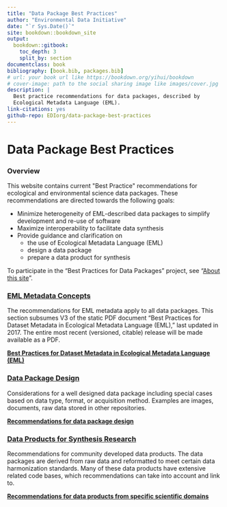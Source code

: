 ```yaml
--- 
title: "Data Package Best Practices"
author: "Environmental Data Initiative"
date: "`r Sys.Date()`"
site: bookdown::bookdown_site
output:
  bookdown::gitbook:
    toc_depth: 3
    split_by: section
documentclass: book
bibliography: [book.bib, packages.bib]
# url: your book url like https://bookdown.org/yihui/bookdown
# cover-image: path to the social sharing image like images/cover.jpg
description: |
  Best practice recommendations for data packages, described by
  Ecological Metadata Language (EML).
link-citations: yes
github-repo: EDIorg/data-package-best-practices
---
```

# Data Package Best Practices {.unlisted .unnumbered}

### Overview 
This website contains current \"Best Practice\" recommendations for ecological and environmental science data packages. These recommendations are directed towards the following goals:

- Minimize heterogeneity of EML-described data packages to simplify development and re-use of software
- Maximize interoperability to facilitate data synthesis
- Provide guidance and clarification on
  - the use of Ecological Metadata Language (EML)
  - design a data package
  - prepare a data product for synthesis

To participate in the "Best Practices for Data Packages" project, see "[About this site](about/about-this-website.html)".


### [EML Metadata Concepts](EMLmetadata/index.html)
The recommendations for EML metadata apply to all data packages. This section subsumes V3 of the static PDF document "Best Practices for Dataset Metadata in Ecological Metadata Language (EML)," last updated in 2017. The entire most recent (versioned, citable) release will be made available as a PDF. 


 **[Best Practices for Dataset Metadata in Ecological Metadata Language (EML)](EMLmetadata/index.html)**
  
  
### [Data Package Design](datapackage-design/index.html)
Considerations for a well designed data package including special cases based on data type, format, or acquisition method. Examples are images, documents, raw data stored in other repositories. 


**[Recommendations for data package design](datapackage-design/index.html)**


### [Data Products for Synthesis Research](scientific_domain/index.html)
Recommendations for community developed data products. The data packages are derived from raw data and reformatted to meet certain data harmonization standards. Many of these data products have extensive related code bases, which recommendations can take into account and link to. 


**[Recommendations for data products from specific scientific domains](scientific_domain/index.html)**
